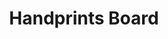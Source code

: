 ---
title: "Handprints Board"
subtitle: ""
creator: "Chris"
categories: ["art"]
featuredImage: "../src/assets/images/item/art/DSC02750.png"
views: ["../src/assets/images/item/art/DSC02750.png","../src/assets/images/item/art/DSC02751.png"]
nextItem: []
---